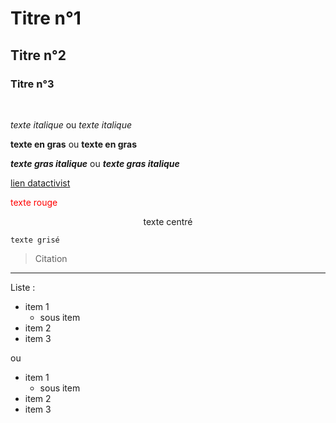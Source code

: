 
# Titre n°1

## Titre n°2

### Titre n°3

<br>

*texte italique* ou _texte italique_

**texte en gras** ou __texte en gras__

***texte gras italique*** ou ___texte gras italique___

[lien datactivist](https://datactivist.coop/fr/)

<FONT COLOR="Red">texte rouge</FONT>

<CENTER>texte centré</CENTER>

`texte grisé`

> Citation

---

Liste :

* item 1
    * sous item
* item 2
* item 3

ou

- item 1
    - sous item
- item 2
- item 3




